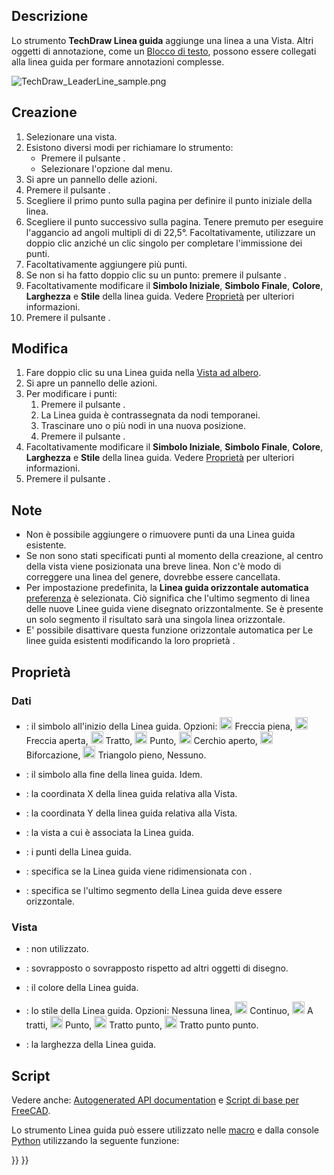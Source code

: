 <languages/>

{{Docnav/it
|[[TechDraw_Annotation/it|Annotazione]]
|[[TechDraw_RichTextAnnotation/it|Blocco di testo]]
|[[TechDraw_Workbench/it|TechDraw]]
|IconL=TechDraw_Annotation.svg
|IconR=TechDraw_RichTextAnnotation.svg
|IconC=Workbench_TechDraw.svg
}}

{{GuiCommand/it
|Name=TechDraw LeaderLine
|Name/it=TechDraw Linea guida
|MenuLocation=TechDraw → Aggiungi linee → Linea guida
|Workbenches=[[TechDraw_Workbench/it|TechDraw]]
|Version=0.19
|SeeAlso=[[TechDraw_RichTextAnnotation/it|Blocco di testo]], [[TechDraw_WeldSymbol/it|Simbolo di saldatura]]
}}

<span id="Description"></span>
==Descrizione==

Lo strumento '''TechDraw Linea guida''' aggiunge una linea a una Vista. Altri oggetti di annotazione, come un [[TechDraw_RichTextAnnotation/it|Blocco di testo]], possono essere collegati alla linea guida per formare annotazioni complesse. 

[[Image:TechDraw_LeaderLine_sample.png]]
{{Caption|Linea guida aggiunta ad una Vista}}

<span id="Usage_create"></span>
==Creazione==

# Selezionare una vista.
# Esistono diversi modi per richiamare lo strumento:
#* Premere il pulsante {{Button|[[Image:TechDraw_LeaderLine.svg|16px]] [[TechDraw_LeaderLine/it|Aggiungi linea guida]]}}.
#* Selezionare l'opzione {{MenuCommand|TechDraw → Aggiungi linee → [[Image:TechDraw_LeaderLine.svg|16px]] Aggiungi linea guida}} dal menu.
# Si apre un pannello delle azioni.
# Premere il pulsante {{Button|Seleziona punti}}.
# Scegliere il primo punto sulla pagina per definire il punto iniziale della linea.
# Scegliere il punto successivo sulla pagina. Tenere premuto {{KEY|Ctrl}} per eseguire l'aggancio ad angoli multipli di  di 22,5°. Facoltativamente, utilizzare un doppio clic anziché un clic singolo per completare l'immissione dei punti.
# Facoltativamente aggiungere più punti.
# Se non si ha fatto doppio clic su un punto: premere il pulsante {{Button|Salva punti}}.
# Facoltativamente modificare il '''Simbolo Iniziale''', '''Simbolo Finale''', '''Colore''', '''Larghezza''' e '''Stile''' della linea guida. Vedere [[#Proprietà|Proprietà]] per ulteriori informazioni.
# Premere il pulsante {{Button|OK}}.

<span id="Usage_edit"></span>
==Modifica==

# Fare doppio clic su una Linea guida nella [[Tree_view/it|Vista ad albero]].
# Si apre un pannello delle azioni.
# Per modificare i punti:
## Premere il pulsante {{Button|Modifica punti}}.
## La Linea guida è contrassegnata da nodi temporanei.
## Trascinare uno o più nodi in una nuova posizione.
## Premere il pulsante {{Button|Salva modifiche}}.
# Facoltativamente modificare il '''Simbolo Iniziale''', '''Simbolo Finale''', '''Colore''', '''Larghezza''' e '''Stile''' della linea guida. Vedere [[#Proprietà|Proprietà]] per ulteriori informazioni.
# Premere il pulsante {{Button|OK}}.

<span id="Notes"></span>
==Note== 

* Non è possibile aggiungere o rimuovere punti da una Linea guida esistente.
* Se non sono stati specificati punti al momento della creazione, al centro della vista viene posizionata una breve linea. Non c'è modo di correggere una linea del genere, dovrebbe essere cancellata.
* Per impostazione predefinita, la '''Linea guida orizzontale automatica''' [[TechDraw_Preferences/it#Annotazione|preferenza]] è selezionata. Ciò significa che l'ultimo segmento di linea delle nuove Linee guida viene disegnato orizzontalmente. Se è presente un solo segmento il risultato sarà una singola linea orizzontale.
* E' possibile disattivare questa funzione orizzontale automatica per Le linee guida esistenti modificando la loro proprietà {{PropertyData|Auto Horizontal}}.

<span id="Properties"></span>
==Proprietà==

<span id="Data"></span>
===Dati===

{{Properties_Title|Base}}

* {{PropertyData|Start Symbol|Enumeration}}: il simbolo all'inizio della Linea guida. Opzioni: [[Image:Arrowfilled.svg|20px]] Freccia piena, [[Image:Arrowopen.svg|20px]] Freccia aperta, [[Image:Arrowtick.svg|20px]] Tratto, [[Image:Arrowdot.svg |20px]] Punto, [[Image:arrowopendot.svg|20px]] Cerchio aperto, [[Image:arrowfork.svg|20px]] Biforcazione, [[Image:arrowpyramid.svg|20px]] Triangolo pieno, Nessuno.
* {{PropertyData|End Symbol|Enumeration}}: il simbolo alla fine della linea guida. Idem.
* {{PropertyData|X|Distance}}: la coordinata X della linea guida relativa alla Vista.
* {{PropertyData|Y|Distance}}: la coordinata Y della linea guida relativa alla Vista.

{{Properties_Title|Leader}}

* {{PropertyData|Leader Parent|Link}}: la vista a cui è associata la Linea guida.
* {{PropertyData|Way Points|VectorList}}: i punti della Linea guida.
* {{PropertyData|Scalable|Bool}}: specifica se la Linea guida viene ridimensionata con {{PropertyData|Leader Parent}}.
* {{PropertyData|Auto Horizontal|Bool}}: specifica se l'ultimo segmento della Linea guida deve essere orizzontale.

<span id="View"></span>
===Vista===

{{TitleProperty|Base}}

* {{PropertyView|Keep Label|Bool}}: non utilizzato.
* {{PropertyView|Stack Order|Integer}}: sovrapposto o sovrapposto rispetto ad altri oggetti di disegno. {{Version/it|0.21}}

{{TitleProperty|Line Format}}

* {{PropertyView|Color|Color}}: il colore della Linea guida.
* {{PropertyView|Stile linea|Enumeration}}: lo stile della Linea guida. Opzioni: Nessuna linea, [[Image:Continuous-line.svg|20px]] Continuo, [[Image:Dash-line.svg|20px]] A tratti, [[Image:Dot-line.svg|20px]] Punto, [[Image:DashDot-line.svg|20px]] Tratto punto, [[Image:DashDotDot-line.svg|20px|Length]] Tratto punto punto.
* {{PropertyView|Line Width|Length}}: la larghezza della Linea guida.

<span id="Scripting"></span>
==Script==

Vedere anche: [https://freecad.github.io/SourceDoc/ Autogenerated API documentation] e [[FreeCAD_Scripting_Basics/it|Script di base per FreeCAD]].

Lo strumento Linea guida può essere utilizzato nelle [[Macros/it|macro]] e dalla console [[Python/it|Python]] utilizzando la seguente funzione:

{{Code|code=
myPage = FreeCAD.ActiveDocument().Page
myBase = FreeCAD.ActiveDocument().View
leaderObj = FreeCAD.ActiveDocument.addObject('TechDraw::DrawLeaderLine','DrawLeaderLine')
FreeCAD.activeDocument().myPage.addView(leaderObj)
FreeCAD.activeDocument().leaderObj.LeaderParent = myBase
#first waypoint is always (0,0,0)  
#rest of waypoints are positions relative to (0,0,0)
leaderObj.WayPoints = [p0,p1,p2]
leaderObj.X = 5
leaderObj.Y = 5
}}


{{Docnav/it
|[[TechDraw_Annotation/it|Annotazione]]
|[[TechDraw_RichTextAnnotation/it|Blocco di testo]]
|[[TechDraw_Workbench/it|TechDraw]]
|IconL=TechDraw_Annotation.svg
|IconR=TechDraw_RichTextAnnotation.svg
|IconC=Workbench_TechDraw.svg
}}

{{TechDraw Tools navi{{#translation:}}}}
{{Userdocnavi{{#translation:}}}}